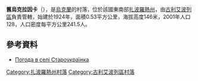 {{coord|47|40|7|N|36|8|42|E|scale:100000|display=title}}

'''舊烏克拉因卡'''（{{lang-uk|Староукраїнка}}），是[[烏克蘭|烏克蘭]]的村落，位於該國東南部[[扎波羅熱州|扎波羅熱州]]，由[[古利艾波列區|古利艾波列區]]負責管轄，始建於1924年，面積0.53平方公里，海拔高度146米，2001年人口128，人口密度每平方公里241.5人。

==參考資料==
* [http://weather.in.ua/ua/zaporozhskaja/25063 Погода в селі Староукраїнка] {{Wayback|url=http://weather.in.ua/ua/zaporozhskaja/25063 |date=20160305112211 }}

[[Category:扎波羅熱州村落|Category:扎波羅熱州村落]]
[[Category:古利艾波列區村落|Category:古利艾波列區村落]]


{{Zaporizhia-geo-stub}}